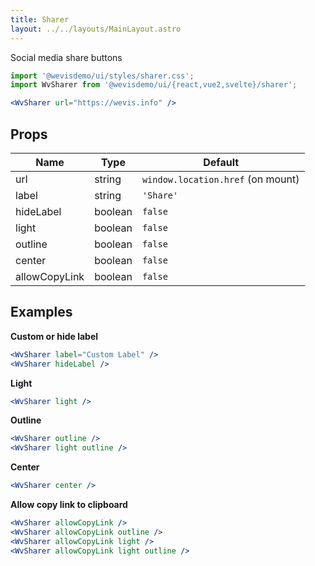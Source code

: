```yaml
---
title: Sharer
layout: ../../layouts/MainLayout.astro
---
```



Social media share buttons

<div class="not-prose component-preview">
<WvSharer client:idle url="https://wevis.info" />
</div>

```jsx
import '@wevisdemo/ui/styles/sharer.css';
import WvSharer from '@wevisdemo/ui/{react,vue2,svelte}/sharer';

<WvSharer url="https://wevis.info" />
```

## Props

| Name          | Type    | Default                           |
| ------------- | ------- | --------------------------------- |
| url           | string  | `window.location.href` (on mount) |
| label         | string  | `'Share'`                         |
| hideLabel     | boolean | `false`                           |
| light         | boolean | `false`                           |
| outline       | boolean | `false`                           |
| center        | boolean | `false`                           |
| allowCopyLink | boolean | `false`                           |

## Examples

**Custom or hide label**

<div class="not-prose component-preview">
<WvSharer client:idle label="Custom Label" />
<WvSharer client:idle hideLabel />
</div>

```jsx
<WvSharer label="Custom Label" />
<WvSharer hideLabel />
```

**Light**

<div class="not-prose component-preview-dark">
<WvSharer client:idle light />
</div>

```jsx
<WvSharer light />
```

**Outline**

<div class="flex gap-2">
  <div class="not-prose component-preview">
  <WvSharer client:idle outline />
  </div>
  <div class="not-prose component-preview-dark">
  <WvSharer client:idle light outline />
  </div>
</div>

```jsx
<WvSharer outline />
<WvSharer light outline />
```

**Center**

<div class="not-prose component-preview">
<WvSharer client:idle center />
</div>

```jsx
<WvSharer center />
```

**Allow copy link to clipboard**

<div class="flex gap-2">
  <div class="not-prose component-preview">
  <WvSharer client:idle allowCopyLink />
  <WvSharer client:idle allowCopyLink outline />
  </div>
  <div class="not-prose component-preview-dark">
  <WvSharer client:idle allowCopyLink light />
  <WvSharer client:idle allowCopyLink outline light />
  </div>
</div>

```jsx
<WvSharer allowCopyLink />
<WvSharer allowCopyLink outline />
<WvSharer allowCopyLink light />
<WvSharer allowCopyLink light outline />
```
